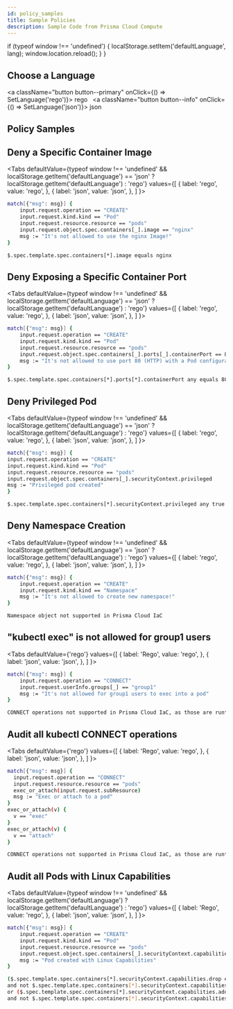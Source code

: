 ```yaml
---
id: policy_samples
title: Sample Policies
description: Sample Code from Prisma Cloud Compute
---
```



  if (typeof window !== 'undefined') {
    localStorage.setItem('defaultLanguage', lang);
    window.location.reload();
  }
}

## Choose a Language

<a className="button button--primary" onClick={() => SetLanguage('rego')}>
  rego
</a>
&nbsp;
<a className="button button--info" onClick={() => SetLanguage('json')}>
  json
</a>
&nbsp;

## Policy Samples

## Deny a Specific Container Image

<Tabs
defaultValue={typeof window !== 'undefined' && localStorage.getItem('defaultLanguage') == 'json' ? localStorage.getItem('defaultLanguage') : 'rego'}
values={[
{ label: 'rego', value: 'rego', },
{ label: 'json', value: 'json', },
]
}>
<TabItem value="rego">

```bash
match[{"msg": msg}] {
    input.request.operation == "CREATE"
    input.request.kind.kind == "Pod"
    input.request.resource.resource == "pods"
    input.request.object.spec.containers[_].image == "nginx"
    msg := "It's not allowed to use the nginx Image!"
}
```

</TabItem>

<TabItem value="json">

```bash
$.spec.template.spec.containers[*].image equals nginx
```

</TabItem>
</Tabs>

## Deny Exposing a Specific Container Port

<Tabs
defaultValue={typeof window !== 'undefined' && localStorage.getItem('defaultLanguage') == 'json' ? localStorage.getItem('defaultLanguage') : 'rego'}
values={[
{ label: 'rego', value: 'rego', },
{ label: 'json', value: 'json', },
]
}>
<TabItem value="rego">

```bash
match[{"msg": msg}] {
    input.request.operation == "CREATE"
    input.request.kind.kind == "Pod"
    input.request.resource.resource == "pods"
    input.request.object.spec.containers[_].ports[_].containerPort == 80
    msg := "It's not allowed to use port 80 (HTTP) with a Pod configuration!"
}
```

</TabItem>

<TabItem value="json">

```bash
$.spec.template.spec.containers[*].ports[*].containerPort any equals 80
```

</TabItem>
</Tabs>

## Deny Privileged Pod

<Tabs
defaultValue={typeof window !== 'undefined' && localStorage.getItem('defaultLanguage') == 'json' ? localStorage.getItem('defaultLanguage') : 'rego'}
values={[
{ label: 'rego', value: 'rego', },
{ label: 'json', value: 'json', },
]
}>
<TabItem value="rego">

```bash
match[{"msg": msg}] {
input.request.operation == "CREATE"
input.request.kind.kind == "Pod"
input.request.resource.resource == "pods"
input.request.object.spec.containers[_].securityContext.privileged
msg := "Privileged pod created"
}
```

</TabItem>

<TabItem value="json">

```bash
$.spec.template.spec.containers[*].securityContext.privileged any true
```

</TabItem>

</Tabs>

## Deny Namespace Creation

<Tabs
defaultValue={typeof window !== 'undefined' && localStorage.getItem('defaultLanguage') == 'json' ? localStorage.getItem('defaultLanguage') : 'rego'}
values={[
{ label: 'rego', value: 'rego', },
{ label: 'json', value: 'json', },
]
}>
<TabItem value="rego">

```bash
match[{"msg": msg}] {
    input.request.operation == "CREATE"
    input.request.kind.kind == "Namespace"
    msg := "It's not allowed to create new namespace!"
}
```

</TabItem>

<TabItem value="json">

```bash
Namespace object not supported in Prisma Cloud IaC
```

</TabItem>
</Tabs>

## "kubectl exec" is not allowed for group1 users

<Tabs
defaultValue={'rego'}
values={[
{ label: 'Rego', value: 'rego', },
{ label: 'json', value: 'json', },
]
}>
<TabItem value="rego">

```bash
match[{"msg": msg}] {
	input.request.operation == "CONNECT"
	input.request.userInfo.groups[_] == "group1"
	msg := "It's not allowed for group1 users to exec into a pod"
}
```

</TabItem>

<TabItem value="json">

```bash
CONNECT operations not supported in Prisma Cloud IaC, as those are runtime audits
```

</TabItem>
</Tabs>

## Audit all kubectl CONNECT operations

<Tabs
defaultValue={'rego'}
values={[
{ label: 'Rego', value: 'rego', },
{ label: 'json', value: 'json', },
]
}>
<TabItem value="rego">

```bash
match[{"msg": msg}] {
  input.request.operation == "CONNECT"
  input.request.resource.resource == "pods"
  exec_or_attach(input.request.subResource)
  msg := "Exec or attach to a pod"
}
exec_or_attach(v) {
  v == "exec"
}
exec_or_attach(v) {
  v == "attach"
}
```

</TabItem>

<TabItem value="json">

```bash
CONNECT operations not supported in Prisma Cloud IaC, as those are runtime audits
```

</TabItem>
</Tabs>

## Audit all Pods with Linux Capabilities

<Tabs
defaultValue={typeof window !== 'undefined' && localStorage.getItem('defaultLanguage') ? localStorage.getItem('defaultLanguage') : 'rego'}
values={[
{ label: 'Rego', value: 'rego', },
{ label: 'json', value: 'json', },
]
}>
<TabItem value="rego">

```bash
match[{"msg": msg}] {
	input.request.operation == "CREATE"
	input.request.kind.kind == "Pod"
	input.request.resource.resource == "pods"
	input.request.object.spec.containers[_].securityContext.capabilities.add
	msg := "Pod created with Linux Capabilities"
}
```

</TabItem>

<TabItem value="json">

```bash
($.spec.template.spec.containers[*].securityContext.capabilities.drop exists
and not $.spec.template.spec.containers[*].securityContext.capabilities.drop[*] contains ALL)
or ($.spec.template.spec.containers[*].securityContext.capabilities.add exists
and not $.spec.template.spec.containers[*].securityContext.capabilities.add[*] is empty)
```

</TabItem>
</Tabs>
